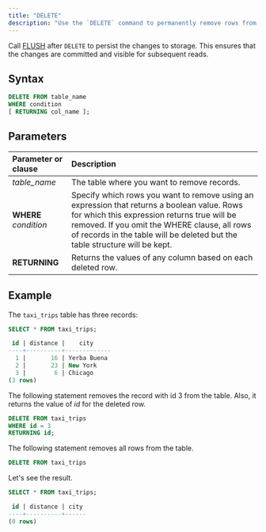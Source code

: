 ```yaml
---
title: "DELETE"
description: "Use the `DELETE` command to permanently remove rows from a table."
---
```


<Note>


Call [FLUSH](/docs/current/sql-flush/) after `DELETE` to persist the changes to storage. This ensures that the changes are committed and visible for subsequent reads.
</Note>
## Syntax

```sql
DELETE FROM table_name
WHERE condition
[ RETURNING col_name ];
```

## Parameters

| Parameter or clause   | Description                                                                                                                                                                                                                                                                |
| :-------------------- | :------------------------------------------------------------------------------------------------------------------------------------------------------------------------------------------------------------------------------------------------------------------------- |
| _table\_name_         | The table where you want to remove records.                                                                                                                                                                                                                                |
| **WHERE** _condition_ | Specify which rows you want to remove using an expression that returns a boolean value. Rows for which this expression returns true will be removed.  If you omit the WHERE clause, all rows of records in the table will be deleted but the table structure will be kept. |
| **RETURNING**         | Returns the values of any column based on each deleted row.                                                                                                                                                                                                                |

## Example

The `taxi_trips` table has three records:

```sql
SELECT * FROM taxi_trips;
```

```sql
 id | distance |    city
----+----------+-------------
  1 |       16 | Yerba Buena
  2 |       23 | New York
  3 |        6 | Chicago
(3 rows)
```

The following statement removes the record with id 3 from the table. Also, it returns the value of _id_ for the deleted row.

```sql
DELETE FROM taxi_trips
WHERE id = 3
RETURNING id;
```

The following statement removes all rows from the table.

```sql
DELETE FROM taxi_trips
```

Let's see the result.

```sql
SELECT * FROM taxi_trips;
```

```sql
 id | distance | city
----+----------+------
(0 rows)
```
